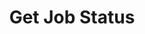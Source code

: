 ---
sidebarTitle: "Get Job Status"
title: "Get Job Status"
openapi: get /v1/digital-worker/job/status/{id+}
---